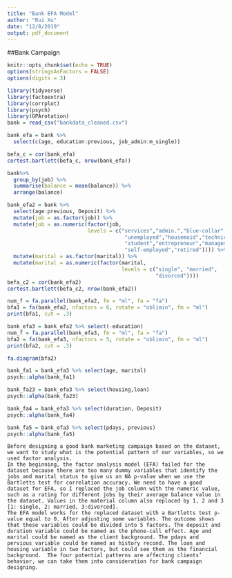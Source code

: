 ```yaml
---
title: "Bank EFA Model"
author: "Rui Xu"
date: "12/8/2019"
output: pdf_document
---
```

##Bank Campaign 

```r
knitr::opts_chunk$set(echo = TRUE)
options(stringsAsFactors = FALSE)
options(digits = 3)
```

```r
library(tidyverse)
library(factoextra)
library(corrplot)
library(psych)
library(GPArotation)
bank = read_csv("bankdata_cleaned.csv")
```

```r
bank_efa = bank %>% 
  select(c(age, education:previous, job_admin:m_single))

befa_c = cor(bank_efa)
cortest.bartlett(befa_c, nrow(bank_efa))
```

```r
bank%>%
  group_by(job) %>%
  summarise(balance = mean(balance)) %>%
  arrange(balance) 
```

```r
bank_efa2 = bank %>%
  select(age:previous, Deposit) %>%
  mutate(job = as.factor(job)) %>%
  mutate(job = as.numeric(factor(job,
                          levels = c("services","admin.","blue-collar",
                                      "unemployed","housemaid","technician",
                                      "student","entrepreneur","management",
                                      "self-employed","retired")))) %>%
  mutate(marital = as.factor(marital)) %>%
  mutate(marital = as.numeric(factor(marital,
                                     levels = c("single", "married", 
                                                "divorced"))))
befa_c2 = cor(bank_efa2)
cortest.bartlett(befa_c2, nrow(bank_efa2))
```
```r
num_f = fa.parallel(bank_efa2, fm = "ml", fa = "fa")
bfa1 = fa(bank_efa2, nfactors = 6, rotate = "oblimin", fm = "ml")
print(bfa1, cut = .3)
```

```r
bank_efa3 = bank_efa2 %>% select(-education)
num_f = fa.parallel(bank_efa3, fm = "ml", fa = "fa")
bfa2 = fa(bank_efa3, nfactors = 5, rotate = "oblimin", fm = "ml")
print(bfa2, cut = .3)
```
```r
fa.diagram(bfa2)
```

```r
bank_fa1 = bank_efa3 %>% select(age, marital)
psych::alpha(bank_fa1)
```

```r
bank_fa23 = bank_efa3 %>% select(housing,loan)
psych::alpha(bank_fa23)
```

```r
bank_fa4 = bank_efa3 %>% select(duration, Deposit)
psych::alpha(bank_fa4)
```

```r
bank_fa5 = bank_efa3 %>% select(pdays, previous)
psych::alpha(bank_fa5)
```

    Before designing a good bank marketing campaign based on the dataset, we want to study what is the potential pattern of our variables, so we used factor analysis.
    In the beginning, the factor analysis model (EFA) failed for the dataset because there are too many dummy variables that identify the jobs and marital status to give us an NA p-value when we use the Bartletts test for correlation accuracy. We need to have a good dataset for EFA, so I replaced the job column with the numeric value, such as a rating for different jobs by their average balance value in the dataset. Values in the material column also replaced by 1, 2 and 3 [1: single, 2: married, 3:divorced]. 
    The EFA model works for the replaced dataset with a Bartletts test p-value equal to 0. After adjusting some variables. The outcome shows that these variables could be divided into 5 factors. The deposit and duration variable could be named as the phone-call effect. Age and marital could be named as the client background. The pdays and pervious variable could be named as history recond. The loan and housing variable in two factors, but could see them as the financial background.  The four potential patterns are affecting clients’ behavior, we can take them into consideration for bank campaign designing.  


